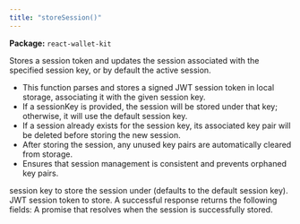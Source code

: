 ```yaml
---
title: "storeSession()"
---
```



<p><strong>Package:</strong> <code>react-wallet-kit</code></p>

<H3Bordered text="Overview" />

Stores a session token and updates the session associated with the specified session key, or by default the active session.

<ul>
  <li>This function parses and stores a signed JWT session token in local storage, associating it with the given session key.</li>
  <li>If a sessionKey is provided, the session will be stored under that key; otherwise, it will use the default session key.</li>
  <li>If a session already exists for the session key, its associated key pair will be deleted before storing the new session.</li>
  <li>After storing the session, any unused key pairs are automatically cleared from storage.</li>
  <li>Ensures that session management is consistent and prevents orphaned key pairs.</li>
</ul>

<H3Bordered text="Parameters" />

<ParamField body="params" type='object' required={true} path="params" >
  <Expandable title="params details">
    <NestedParam parentKey="params" childKey="sessionKey" type='string' required={false}>
session key to store the session under (defaults to the default session key).
</NestedParam>
    <NestedParam parentKey="params" childKey="sessionToken" type='string' required={true}>
JWT session token to store.
</NestedParam>
  </Expandable>
</ParamField>

<H3Bordered text="Response" />
A successful response returns the following fields:

<ResponseField name="returns" type="void" required={true}>
  A promise that resolves when the session is successfully stored.
</ResponseField>
